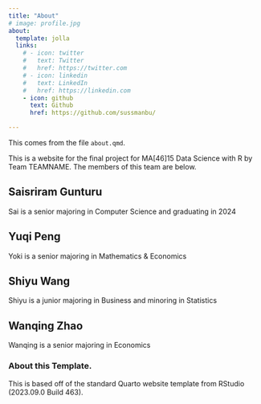 ```yaml
---
title: "About"
# image: profile.jpg
about:
  template: jolla
  links:
    # - icon: twitter
    #   text: Twitter
    #   href: https://twitter.com
    # - icon: linkedin
    #   text: LinkedIn
    #   href: https://linkedin.com
    - icon: github
      text: Github
      href: https://github.com/sussmanbu/

---
```



This comes from the file `about.qmd`.

This is a website for the final project for MA[46]15 Data Science with R by Team TEAMNAME.
The members of this team are below.

## Saisriram Gunturu

Sai is a senior majoring in Computer Science and graduating in 2024

## Yuqi Peng
Yoki is a senior majoring in Mathematics & Economics

## Shiyu Wang
Shiyu is a junior majoring in Business and minoring in Statistics

## Wanqing Zhao
Wanqing is a senior majoring in Economics

<!-- Please leave in the information below -->

### About this Template.

This is based off of the standard Quarto website template from RStudio (2023.09.0 Build 463).
